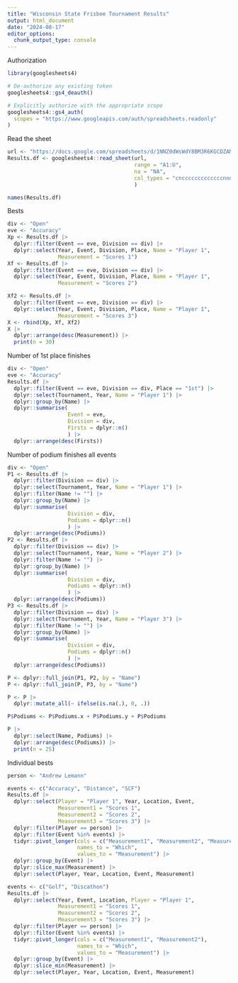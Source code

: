 ```yaml
---
title: "Wisconsin State Frisbee Tournament Results"
output: html_document
date: "2024-08-17"
editor_options: 
  chunk_output_type: console
---
```



Authorization
```r
library(googlesheets4)

# De-authorize any existing token
googlesheets4::gs4_deauth()

# Explicitly authorize with the appropriate scope
googlesheets4::gs4_auth(
  scopes = "https://www.googleapis.com/auth/spreadsheets.readonly"
)
```

Read the sheet
```r
url <- "https://docs.google.com/spreadsheets/d/1NNZ0dWsWdY8BM3R6KGCDZAMMH_O_Xikl7_PB1SVsLSY/edit#gid=0"
Results.df <- googlesheets4::read_sheet(url,
                                        range = "A1:U",
                                        na = "NA",
                                        col_types = "cncccccccccccccnnnnnc"
                                        )
```

```r
names(Results.df)
```


Bests
```r
div <- "Open"
eve <- "Accuracy"
Xp <- Results.df |>
  dplyr::filter(Event == eve, Division == div) |>
  dplyr::select(Year, Event, Division, Place, Name = "Player 1", 
                Measurement = "Scores 1")
Xf <- Results.df |>
  dplyr::filter(Event == eve, Division == div) |>
  dplyr::select(Year, Event, Division, Place, Name = "Player 1", 
                Measurement = "Scores 2")

Xf2 <- Results.df |>
  dplyr::filter(Event == eve, Division == div) |>
  dplyr::select(Year, Event, Division, Place, Name = "Player 1", 
                Measurement = "Scores 3")
X <- rbind(Xp, Xf, Xf2)
X |> 
  dplyr::arrange(desc(Measurement)) |>
  print(n = 30)
```

Number of 1st place finishes
```r
div <- "Open"
eve <- "Accuracy"
Results.df |>
  dplyr::filter(Event == eve, Division == div, Place == "1st") |>
  dplyr::select(Tournament, Year, Name = "Player 1") |>
  dplyr::group_by(Name) |>
  dplyr::summarise(
                   Event = eve,
                   Division = div,
                   Firsts = dplyr::n()
                   ) |>
  dplyr::arrange(desc(Firsts))
```

Number of podium finishes all events
```r
div <- "Open"
P1 <- Results.df |>
  dplyr::filter(Division == div) |>
  dplyr::select(Tournament, Year, Name = "Player 1") |>
  dplyr::filter(Name != "") |>
  dplyr::group_by(Name) |>
  dplyr::summarise(
                   Division = div,
                   Podiums = dplyr::n()
                   ) |>
  dplyr::arrange(desc(Podiums))
P2 <- Results.df |>
  dplyr::filter(Division == div) |>
  dplyr::select(Tournament, Year, Name = "Player 2") |>
  dplyr::filter(Name != "") |>
  dplyr::group_by(Name) |>
  dplyr::summarise(
                   Division = div,
                   Podiums = dplyr::n()
                   ) |>
  dplyr::arrange(desc(Podiums))
P3 <- Results.df |>
  dplyr::filter(Division == div) |>
  dplyr::select(Tournament, Year, Name = "Player 3") |>
  dplyr::filter(Name != "") |>
  dplyr::group_by(Name) |>
  dplyr::summarise(
                   Division = div,
                   Podiums = dplyr::n()
                   ) |>
  dplyr::arrange(desc(Podiums))

P <- dplyr::full_join(P1, P2, by = "Name")
P <- dplyr::full_join(P, P3, by = "Name")

P <- P |>
  dplyr::mutate_all(~ ifelse(is.na(.), 0, .))

P$Podiums <- P$Podiums.x + P$Podiums.y + P$Podiums

P |> 
  dplyr::select(Name, Podiums) |>
  dplyr::arrange(desc(Podiums)) |>
  print(n = 25)
```

Individual bests
```r
person <- "Andrew Lemann"

events <- c("Accuracy", "Distance", "SCF")
Results.df |> 
  dplyr::select(Player = "Player 1", Year, Location, Event,
                Measurement1 = "Scores 1",
                Measurement2 = "Scores 2",
                Measurement3 = "Scores 3") |>
  dplyr::filter(Player == person) |>
  dplyr::filter(Event %in% events) |>
  tidyr::pivot_longer(cols = c("Measurement1", "Measurement2", "Measurement3"),
                      names_to = "Which",
                      values_to = "Measurement") |>  
  dplyr::group_by(Event) |>
  dplyr::slice_max(Measurement) |>
  dplyr::select(Player, Year, Location, Event, Measurement)

events <- c("Golf", "Discathon")
Results.df |> 
  dplyr::select(Year, Event, Location, Player = "Player 1", 
                Measurement1 = "Scores 1",
                Measurement2 = "Scores 2",
                Measurement3 = "Scores 3") |>
  dplyr::filter(Player == person) |>
  dplyr::filter(Event %in% events) |>
  tidyr::pivot_longer(cols = c("Measurement1", "Measurement2"),
                      names_to = "Which",
                      values_to = "Measurement") |>
  dplyr::group_by(Event) |>
  dplyr::slice_min(Measurement) |>
  dplyr::select(Player, Year, Location, Event, Measurement)
```
